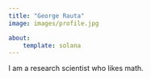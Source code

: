 ```yaml
---
title: "George Rauta"
image: images/profile.jpg

about:
    template: solana
---
```


I am a research scientist who likes math.
